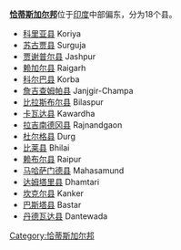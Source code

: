 '''[[恰蒂斯加尔邦|恰蒂斯加尔邦]]'''位于[[印度|印度]]中部偏东，分为18个县。

*[[科里亚县|科里亚县]] Koriya 	
*[[苏古贾县|苏古贾县]] Surguja 	
*[[贾谢普尔县|贾谢普尔县]] Jashpur 	
*[[赖加尔县|赖加尔县]] Raigarh 	
*[[科尔巴县|科尔巴县]] Korba 
*[[詹吉查姆帕县|詹吉查姆帕县]] Janjgir-Champa 
*[[比拉斯布尔县|比拉斯布尔县]] Bilaspur 	
*[[卡瓦达县|卡瓦达县]] Kawardha 
*[[拉吉南德冈县|拉吉南德冈县]] Rajnandgaon 	
*[[杜尔格县|杜尔格县]] Durg 
*[[比莱县|比莱县]] Bhilai
*[[赖布尔县|赖布尔县]] Raipur 
*[[马哈萨门德县|马哈萨门德县]] Mahasamund 	
*[[达姆塔里县|达姆塔里县]] Dhamtari 	
*[[坎克尔县|坎克尔县]] Kanker 	
*[[巴斯塔县|巴斯塔县]] Bastar 
*[[丹德瓦达县|丹德瓦达县]] Dantewada

{{印度地方行政区划}}
[[Category:恰蒂斯加尔邦|Category:恰蒂斯加尔邦]]